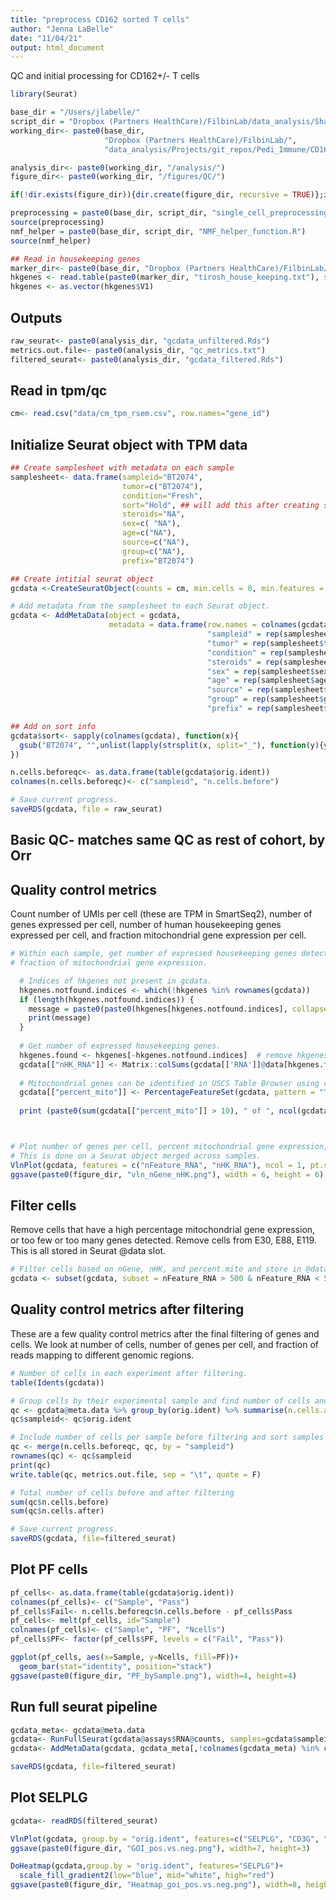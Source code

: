 ```yaml
---
title: "preprocess CD162 sorted T cells"
author: "Jenna LaBelle"
date: "11/04/21"
output: html_document
---
```


QC and initial processing for CD162+/- T cells
```r
library(Seurat) 

base_dir = "/Users/jlabelle/"
script_dir = "Dropbox (Partners HealthCare)/FilbinLab/data_analysis/Shared/Scripts/"
working_dir<- paste0(base_dir, 
                     "Dropbox (Partners HealthCare)/FilbinLab/",
                     "data_analysis/Projects/git_repos/Pedi_Immune/CD162_Sort/")

analysis_dir<- paste0(working_dir, "/analysis/")
figure_dir<- paste0(working_dir, "/figures/QC/")

if(!dir.exists(figure_dir)){dir.create(figure_dir, recursive = TRUE)};if(!dir.exists(analysis_dir)){dir.create(analysis_dir)}

preprocessing = paste0(base_dir, script_dir, "single_cell_preprocessing_helper_functions.R")
source(preprocessing)
nmf_helper = paste0(base_dir, script_dir, "NMF_helper_function.R")
source(nmf_helper)

## Read in housekeeping genes
marker_dir<- paste0(base_dir, "Dropbox (Partners HealthCare)/FilbinLab/data_analysis/Shared/Marker_genes/")
hkgenes <- read.table(paste0(marker_dir, "tirosh_house_keeping.txt"), skip = 2)
hkgenes <- as.vector(hkgenes$V1)
```

## Outputs
```r
raw_seurat<- paste0(analysis_dir, "gcdata_unfiltered.Rds")
metrics.out.file<- paste0(analysis_dir, "qc_metrics.txt")
filtered_seurat<- paste0(analysis_dir, "gcdata_filtered.Rds")
```

## Read in tpm/qc
```r
cm<- read.csv("data/cm_tpm_rsem.csv", row.names="gene_id")


```


## Initialize Seurat object with TPM data
```r
## Create samplesheet with metadata on each sample
samplesheet<- data.frame(sampleid="BT2074",
                         tumor=c("BT2074"),
                         condition="Fresh",
                         sort="Hold", ## will add this after creating seurat object
                         steroids="NA",
                         sex=c( "NA"),
                         age=c("NA"),
                         source=c("NA"),
                         group=c("NA"),
                         prefix="BT2074")

## Create intitial seurat object
gcdata <-CreateSeuratObject(counts = cm, min.cells = 0, min.features = 0, project = "BT2074")

# Add metadata from the samplesheet to each Seurat object.
gcdata <- AddMetaData(object = gcdata, 
                      metadata = data.frame(row.names = colnames(gcdata), 
                                            "sampleid" = rep(samplesheet$sampleid, ncol(gcdata)), 
                                            "tumor" = rep(samplesheet$tumor, ncol(gcdata)), 
                                            "condition" = rep(samplesheet$condition, ncol(gcdata)), 
                                            "steroids" = rep(samplesheet$steroids, ncol(gcdata)), 
                                            "sex" = rep(samplesheet$sex, ncol(gcdata)), 
                                            "age" = rep(samplesheet$age, ncol(gcdata)), 
                                            "source" = rep(samplesheet$source, ncol(gcdata)), 
                                            "group" = rep(samplesheet$group, ncol(gcdata)), 
                                            "prefix" = rep(samplesheet$prefix, ncol(gcdata))))

## Add on sort info
gcdata$sort<- sapply(colnames(gcdata), function(x){
  gsub("BT2074", "",unlist(lapply(strsplit(x, split="_"), function(y){y[1]})))
})

n.cells.beforeqc<- as.data.frame(table(gcdata$orig.ident))
colnames(n.cells.beforeqc)<- c("sampleid", "n.cells.before")

# Save current progress.
saveRDS(gcdata, file = raw_seurat)
```


## Basic QC- matches same QC as rest of cohort, by Orr
## Quality control metrics

Count number of UMIs per cell (these are TPM in SmartSeq2), number of genes expressed per cell, number of human housekeeping genes expressed per cell, and fraction mitochondrial gene expression per cell.

```r
# Within each sample, get number of expressed housekeeping genes detected per cell barcode and
# fraction of mitochondrial gene expression.

  # Indices of hkgenes not present in gcdata.
  hkgenes.notfound.indices <- which(!hkgenes %in% rownames(gcdata))  
  if (length(hkgenes.notfound.indices)) {
    message = paste0(paste0(hkgenes[hkgenes.notfound.indices], collapse = " "), " housekeeping genes were not found in sample ")
    print(message)
  }
  
  # Get number of expressed housekeeping genes.
  hkgenes.found <- hkgenes[-hkgenes.notfound.indices]  # remove hkgenes that were not found
  gcdata[["nHK_RNA"]] <- Matrix::colSums(gcdata[['RNA']]@data[hkgenes.found, ] > 0)
  
  # Mitochondrial genes can be identified in USCS Table Browser using chrM search.
  gcdata[["percent_mito"]] <- PercentageFeatureSet(gcdata, pattern = "^MT-")
  
  print (paste0(sum(gcdata[["percent_mito"]] > 10), " of ", ncol(gcdata), " cells have greater than 10% mitochondrial gene expression"))



# Plot number of genes per cell, percent mitochondrial gene expression, and number of housekeeping genes. 
# This is done on a Seurat object merged across samples.
VlnPlot(gcdata, features = c("nFeature_RNA", "nHK_RNA"), ncol = 1, pt.size = 0.5) 
ggsave(paste0(figure_dir, "vln_nGene_nHK.png"), width = 6, height = 6)
```

## Filter cells
Remove cells that have a high percentage mitochondrial gene expression, or too few or too many genes detected. Remove cells from E30, E88, E119. This is all stored in Seurat @data slot. 
```r
# Filter cells based on nGene, nHK, and percent.mito and store in @data slot 
gcdata <- subset(gcdata, subset = nFeature_RNA > 500 & nFeature_RNA < 5000 & nHK_RNA > 20)
```

## Quality control metrics after filtering
These are a few quality control metrics after the final filtering of genes and cells. We look at number of cells, number of genes per cell, and fraction of reads mapping to different genomic regions.
```r
# Number of cells in each experiment after filtering.
table(Idents(gcdata))

# Group cells by their experimental sample and find number of cells and median genes per sample after filtering. 
qc <- gcdata@meta.data %>% group_by(orig.ident) %>% summarise(n.cells.after = n(), med.nGene = median(nFeature_RNA)) 
qc$sampleid<- qc$orig.ident

# Include number of cells per sample before filtering and sort samples by their original order.
qc <- merge(n.cells.beforeqc, qc, by = "sampleid") 
rownames(qc) <- qc$sampleid
print(qc)
write.table(qc, metrics.out.file, sep = "\t", quote = F)

# Total number of cells before and after filtering
sum(qc$n.cells.before)
sum(qc$n.cells.after)

# Save current progress.
saveRDS(gcdata, file=filtered_seurat)
```

## Plot PF cells
```r
pf_cells<- as.data.frame(table(gcdata$orig.ident))
colnames(pf_cells)<- c("Sample", "Pass")
pf_cells$Fail<- n.cells.beforeqc$n.cells.before - pf_cells$Pass
pf_cells<- melt(pf_cells, id="Sample")
colnames(pf_cells)<- c("Sample", "PF", "Ncells")
pf_cells$PF<- factor(pf_cells$PF, levels = c("Fail", "Pass"))

ggplot(pf_cells, aes(x=Sample, y=Ncells, fill=PF))+
  geom_bar(stat="identity", position="stack")
ggsave(paste0(figure_dir, "PF_bySample.png"), width=4, height=4)
```

## Run full seurat pipeline
```r
gcdata_meta<- gcdata@meta.data
gcdata<- RunFullSeurat(gcdata@assays$RNA@counts, samples=gcdata$sampleid, RunHarmony = FALSE, dims=18, pca_dims = 18, n.neighbors = 17)
gcdata<- AddMetaData(gcdata, gcdata_meta[,!colnames(gcdata_meta) %in% colnames(gcdata@meta.data)])

saveRDS(gcdata, file=filtered_seurat)
```


## Plot SELPLG
```r
gcdata<- readRDS(filtered_seurat)

VlnPlot(gcdata, group.by = "orig.ident", features=c("SELPLG", "CD3G", "CD3E", "CD3D"), ncol=4)
ggsave(paste0(figure_dir, "GOI_pos.vs.neg.png"), width=7, height=3)

DoHeatmap(gcdata,group.by = "orig.ident", features="SELPLG")+
  scale_fill_gradient2(low="blue", mid="white", high="red")
ggsave(paste0(figure_dir, "Heatmap_goi_pos.vs.neg.png"), width=8, height=3)
```



